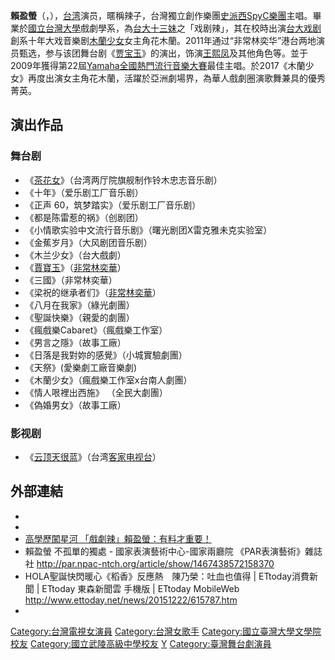{{refimprove|time=2014-12-17T03:06:55+00:00}}
{{藝人
|姓名 = 賴盈螢
|類型 = 女藝人
|圖片 =<!--建議使用自由版權圖像-->
|圖片尺寸 =
|圖片簡介 =
|本名 =
|羅馬拼音 =
|英文名 = Kanny Lai
|暱稱 = 辣子
|其他藝名 =
|國籍 = {{ROC}}
|民族 =
|籍貫 =
|出生日期 = {{birth date and age|1987|11|5}}
|出生地點 = {{TWN}}[[桃園市|桃園]][[中壢區|中壢]]
|逝世日期 =
|逝世地點 =
|職業 =
|語言 =
|教育程度 = [[國立武陵高級中學|國立武陵高級中學]]<br>[[國立台灣大學|國立台灣大學]]戲劇學系
|宗教信仰 =
|配偶 =
|兒女 =
|父母 =
|音樂類型 =
|演奏樂器 =
|出道地點 =
|出道作 =
|出道日期 =
|代表作 =
|活躍年代 =
|唱片公司 =
|經紀公司 =
|網站 =
|相關團體 = [[史派西SpyC樂團|史派西SpyC樂團]]
|獎項 =
|IMDb = 4731311
|現任成員 =
|過往成員 =
|音樂專輯 =
|電影 =
|主持節目 =
|電視劇 =
|廣播劇 =
|舞台劇 =
|書籍 =
}}
'''賴盈螢'''（{{lang|en|Kanny Lai}}，{{bd|1987年|11月5日}}），[[台湾|台湾]]演员，暱稱辣子，台灣獨立創作樂團[[史派西SpyC樂團|史派西SpyC樂團]]主唱。畢業於[[國立台灣大學|國立台灣大學]]戲劇學系，為[[台大十三妹|台大十三妹]]之「戏剧辣」，其在校時出演[[台大戏剧|台大戏剧]]創系十年大戏音樂剧[[木蘭少女|木蘭少女]]女主角花木蘭。2011年通过“非常林奕华”港台两地演员甄选，参与该团舞台剧《[[贾宝玉_(舞台剧)|贾宝玉]]》的演出，饰演[[王熙凤|王熙凤]]及其他角色等。並于2009年獲得第22屆[[Yamaha全國熱門流行音樂大賽|Yamaha全國熱門流行音樂大賽]]最佳主唱。於2017《木蘭少女》再度出演女主角花木蘭，活躍於亞洲劇場界，為華人戲劇圈演歌舞兼具的優秀菁英。

==演出作品==
===舞台剧===
*《[[茶花女|茶花女]]》（台湾两厅院旗舰制作铃木忠志音乐剧）
*《十年》（爱乐剧工厂音乐剧）
*《正声 60，筑梦踏实》（爱乐剧工厂音乐剧）
*《都是陈雷惹的祸》（创剧团）
*《小情歌实验中文流行音乐剧》（曙光剧团X雷克雅未克实验室）
*《金蕉岁月》（大风剧团音乐剧）
*《木兰少女》（台大戲劇）
*《[[賈寶玉_(舞台劇)|賈寶玉]]》（[[非常林奕華|非常林奕華]]）
*《三國》（非常林奕華）
*《梁祝的继承者们》（[[非常林奕華|非常林奕華]]）
*《八月在我家》（綠光劇團）
*《聖誕快樂》（親愛的劇團）
*《瘋戲樂Cabaret》（瘋戲樂工作室）
*《男言之隱》（故事工廠）
*《日落是我對妳的感覺》（小城實驗劇團）
*《天祭》(愛樂劇工廠音樂劇)
*《木蘭少女》（瘋戲樂工作室x台南人劇團）
*《情人哏裡出西施》 （全民大劇團）
*《偽婚男女》（故事工廠）

===影视剧===
*《[[云顶天很蓝|云顶天很蓝]]》（台湾[[客家电视台|客家电视台]]）

==外部連結==
*{{facebook|thekannylai|我是辣子，賴盈螢}}
*{{facebook|kanny.lai.5|Kanny Lai}}
* [http://web.pts.org.tw/hakka/newsletter/main_2009.php?ID=585 高學歷闖星河 「戲劇辣」賴盈螢：有料才重要！] {{Wayback|url=http://web.pts.org.tw/hakka/newsletter/main_2009.php?ID=585 |date=20160304193147 }}
* 賴盈螢 不孤單的獨處 - 國家表演藝術中心-國家兩廳院 《PAR表演藝術》雜誌社  http://par.npac-ntch.org/article/show/1467438572158370 {{Wayback|url=http://par.npac-ntch.org/article/show/1467438572158370 |date=20160920020814 }}
*HOLA聖誕快閃暖心《稻香》反應熱　陳乃榮：吐血也值得 | ETtoday消費新聞 | ETtoday 東森新聞雲 手機版 | ETtoday MobileWeb  http://www.ettoday.net/news/20151222/615787.htm {{Wayback|url=http://www.ettoday.net/news/20151222/615787.htm |date=20170309034808 }}
*

[[Category:台灣電視女演員|Category:台灣電視女演員]]
[[Category:台灣女歌手|Category:台灣女歌手]]
[[Category:國立臺灣大學文學院校友|Category:國立臺灣大學文學院校友]]
[[Category:國立武陵高級中學校友|Category:國立武陵高級中學校友]]
[[Category:賴姓|Y]]
[[Category:臺灣舞台劇演員|Category:臺灣舞台劇演員]]
